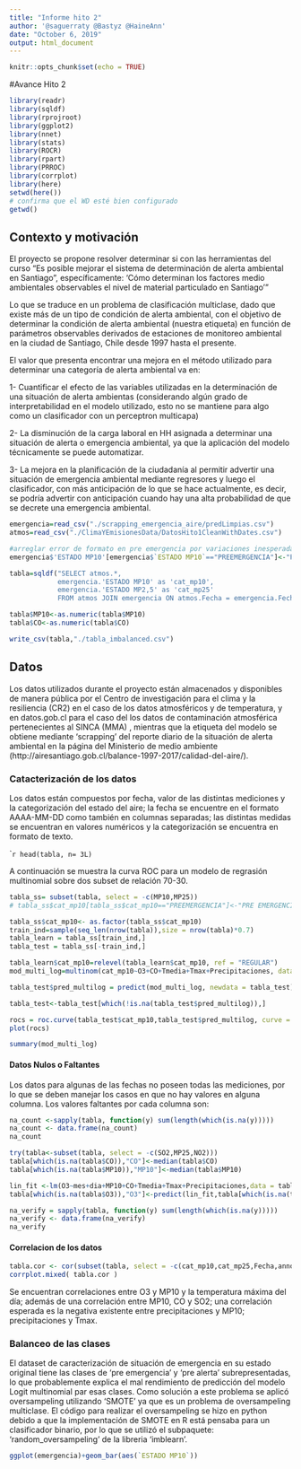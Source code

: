 ```yaml
---
title: "Informe hito 2"
author: '@saguerraty @Bastyz @HaineAnn'
date: "October 6, 2019"
output: html_document
---
```


```r
knitr::opts_chunk$set(echo = TRUE)
```

#Avance Hito 2

```r
library(readr)
library(sqldf)
library(rprojroot)
library(ggplot2)
library(nnet)
library(stats)
library(ROCR)
library(rpart)
library(PRROC)
library(corrplot)
library(here)
setwd(here())
# confirma que el WD esté bien configurado
getwd()
```
## Contexto y motivación
El proyecto se propone resolver determinar si con las herramientas del curso "Es posible mejorar el sistema de determinación de alerta ambiental en Santiago", específicamente: 
'Cómo determinan los factores medio ambientales observables el nivel de material particulado en Santiago'"

Lo que se traduce en un problema de clasificación multiclase, dado que existe más de un tipo de condición de alerta ambiental, con el objetivo de determinar la condición de alerta ambiental (nuestra etiqueta) en función de parámetros observables derivados de estaciones de monitoreo ambiental en la ciudad de Santiago, Chile desde 1997 hasta el presente.

El valor que presenta encontrar una mejora en el método utilizado para determinar una categoría de alerta ambiental va en:

1- Cuantificar el efecto de las variables utilizadas en la determinación de una situación de alerta ambientas (considerando algún grado de interpretabilidad en el modelo utilizado, esto no se mantiene para algo como un clasificador con un perceptron multicapa)

2- La disminución de la carga laboral en HH asignada a determinar una situación de alerta o emergencia ambiental, ya que la aplicación del modelo técnicamente se puede automatizar.

3- La mejora en la planificación de la ciudadanía al permitir advertir una situación de emergencia ambiental mediante regresores y luego el clasificador, con más anticipación de lo que se hace actualmente, es decir, se podría advertir con anticipación cuando hay una alta probabilidad de que se decrete una emergencia ambiental.


```r
emergencia=read_csv("./scrapping_emergencia_aire/predLimpias.csv")
atmos=read_csv("./ClimaYEmisionesData/DatosHito1CleanWithDates.csv")

#arreglar error de formato en pre emergencia por variaciones inesperadas en PREEMERGENCIA
emergencia$'ESTADO MP10'[emergencia$`ESTADO MP10`=="PREEMERGENCIA"]<-"PRE EMERGENCIA"

tabla=sqldf("SELECT atmos.*,
            emergencia.'ESTADO MP10' as 'cat_mp10',
            emergencia.'ESTADO MP2,5' as 'cat_mp25' 
            FROM atmos JOIN emergencia ON atmos.Fecha = emergencia.Fecha", drv="SQLite")

tabla$MP10<-as.numeric(tabla$MP10)
tabla$CO<-as.numeric(tabla$CO)

write_csv(tabla,"./tabla_imbalanced.csv")
```
## Datos

Los datos utilizados durante el proyecto están almacenados y disponibles de manera pública por el Centro de investigación para el clima y la resiliencia (CR2) en el caso de los datos atmosféricos y de temperatura, y en datos.gob.cl para el caso del los datos de contaminación atmosférica pertenecientes al SINCA (MMA) , mientras que la etiqueta del modelo se obtiene mediante 'scrapping' del reporte diario de la situación de alerta ambiental en la página del Ministerio de medio ambiente (http://airesantiago.gob.cl/balance-1997-2017/calidad-del-aire/).

### Catacterización de los datos
Los datos están compuestos por fecha, valor de las distintas mediciones y la categorización del estado del aire; la fecha se encuentre en el formato AAAA-MM-DD como también en columnas separadas; las distintas medidas se encuentran en valores numéricos y la categorización se encuentra en formato de texto.

````r
head(tabla, n= 3L)
```


A continuación se muestra la curva ROC para un modelo de regrasión multinomial sobre dos subset de relación 70-30.
```r

tabla_ss= subset(tabla, select = -c(MP10,MP25))
# tabla_ss$cat_mp10[tabla_ss$cat_mp10=="PREEMERGENCIA"]<-"PRE EMERGENCIA"

tabla_ss$cat_mp10<- as.factor(tabla_ss$cat_mp10)
train_ind=sample(seq_len(nrow(tabla)),size = nrow(tabla)*0.7)
tabla_learn = tabla_ss[train_ind,]
tabla_test = tabla_ss[-train_ind,]

tabla_learn$cat_mp10=relevel(tabla_learn$cat_mp10, ref = "REGULAR")
mod_multi_log=multinom(cat_mp10~O3+CO+Tmedia+Tmax+Precipitaciones, data = tabla_learn)

tabla_test$pred_multilog = predict(mod_multi_log, newdata = tabla_test)

tabla_test<-tabla_test[which(!is.na(tabla_test$pred_multilog)),]

rocs = roc.curve(tabla_test$cat_mp10,tabla_test$pred_multilog, curve = TRUE)
plot(rocs)

summary(mod_multi_log)
```

#### Datos Nulos o Faltantes
Los datos para algunas de las fechas no poseen todas las mediciones, por lo que se deben manejar los casos en que no hay valores en alguna columna. Los valores faltantes por cada columna son:

```r
na_count <-sapply(tabla, function(y) sum(length(which(is.na(y)))))
na_count <- data.frame(na_count)
na_count
```


```r
try(tabla<-subset(tabla, select = -c(SO2,MP25,NO2)))
tabla[which(is.na(tabla$CO)),"CO"]<-median(tabla$CO)
tabla[which(is.na(tabla$MP10)),"MP10"]<-median(tabla$MP10)

lin_fit <-lm(O3~mes+dia+MP10+CO+Tmedia+Tmax+Precipitaciones,data = tabla ,na.action = "na.exclude")
tabla[which(is.na(tabla$O3)),"O3"]<-predict(lin_fit,tabla[which(is.na(tabla$O3)),c("mes","dia","MP10","CO","Tmedia","Tmax","Precipitaciones")])

na_verify = sapply(tabla, function(y) sum(length(which(is.na(y)))))
na_verify <- data.frame(na_verify)
na_verify
```

#### Correlacion de los datos
```r
tabla.cor <- cor(subset(tabla, select = -c(cat_mp10,cat_mp25,Fecha,anno,dia)), use = "pairwise.complete.obs" )
corrplot.mixed( tabla.cor )
```
Se encuentran correlaciones entre O3 y MP10 y la temperatura máxima del día; además de una correlación entre MP10, CO y SO2; una correlación esperada es la negativa existente entre precipitaciones y MP10; precipitaciones y Tmax.

### Balanceo de las clases

El dataset de caracterización de situación de emergencia en su estado original tiene las clases de 'pre emergencia' y 'pre alerta' subrepresentadas, lo que probablemente explica el mal rendimiento de predicción del modelo Logit multinomial par esas clases. Como solución a este problema se aplicó oversampeling utilizando 'SMOTE' ya que es un problema de oversampeling multiclase. El código para realizar el oversampeling se hizo en python debido a que la implementación de SMOTE en R está pensaba para un clasificador binario, por lo que se utilizó el subpaquete: 'random_oversampeling' de la libreria 'imblearn'.
```r
ggplot(emergencia)+geom_bar(aes(`ESTADO MP10`))
```